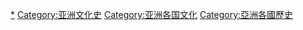 [[Category:各國文化史|*]]
[[Category:亚洲文化史|Category:亚洲文化史]]
[[Category:亚洲各国文化|Category:亚洲各国文化]]
[[Category:亞洲各國歷史|Category:亞洲各國歷史]]